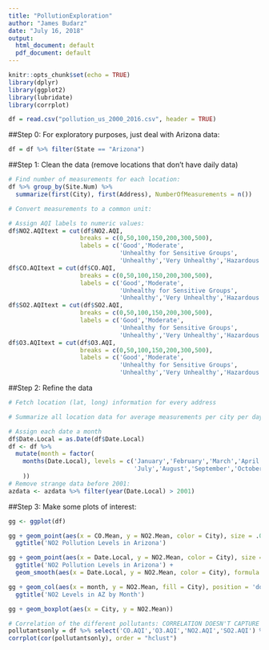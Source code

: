 ```yaml
---
title: "PollutionExploration"
author: "James Budarz"
date: "July 16, 2018"
output:
  html_document: default
  pdf_document: default
---
```


```r
knitr::opts_chunk$set(echo = TRUE)
library(dplyr)
library(ggplot2)
library(lubridate)
library(corrplot)
```

```r
df = read.csv("pollution_us_2000_2016.csv", header = TRUE)
```

##Step 0: For exploratory purposes, just deal with Arizona data:

```r
df = df %>% filter(State == "Arizona")
```

##Step 1: Clean the data (remove locations that don't have daily data)
```r
# Find number of measurements for each location:
df %>% group_by(Site.Num) %>%
  summarize(first(City), first(Address), NumberOfMeasurements = n())

# Convert measurements to a common unit:

# Assign AQI labels to numeric values:
df$NO2.AQItext = cut(df$NO2.AQI,
                    breaks = c(0,50,100,150,200,300,500),
                    labels = c('Good','Moderate',
                               'Unhealthy for Sensitive Groups',
                               'Unhealthy','Very Unhealthy','Hazardous'))
df$CO.AQItext = cut(df$CO.AQI,
                    breaks = c(0,50,100,150,200,300,500),
                    labels = c('Good','Moderate',
                               'Unhealthy for Sensitive Groups',
                               'Unhealthy','Very Unhealthy','Hazardous'))
df$SO2.AQItext = cut(df$SO2.AQI,
                    breaks = c(0,50,100,150,200,300,500),
                    labels = c('Good','Moderate',
                               'Unhealthy for Sensitive Groups',
                               'Unhealthy','Very Unhealthy','Hazardous'))
df$O3.AQItext = cut(df$O3.AQI,
                    breaks = c(0,50,100,150,200,300,500),
                    labels = c('Good','Moderate',
                               'Unhealthy for Sensitive Groups',
                               'Unhealthy','Very Unhealthy','Hazardous'))

```

##Step 2: Refine the data
```r
# Fetch location (lat, long) information for every address

# Summarize all location data for average measurements per city per day:

# Assign each date a month
df$Date.Local = as.Date(df$Date.Local)
df <- df %>%
  mutate(month = factor(
    months(Date.Local), levels = c('January','February','March','April','May','June',
                                   'July','August','September','October','November','December')
    ))
# Remove strange data before 2001:
azdata <- azdata %>% filter(year(Date.Local) > 2001)

```

##Step 3: Make some plots of interest:
```r
gg <- ggplot(df)

gg + geom_point(aes(x = CO.Mean, y = NO2.Mean, color = City), size = .05) +
  ggtitle('NO2 Pollution Levels in Arizona')

gg + geom_point(aes(x = Date.Local, y = NO2.Mean, color = City), size = .05) +
  ggtitle('NO2 Pollution Levels in Arizona') +
  geom_smooth(aes(x = Date.Local, y = NO2.Mean, color = City), formula = y ~ sin(x) + x)

gg + geom_col(aes(x = month, y = NO2.Mean, fill = City), position = 'dodge') +
  ggtitle('NO2 Levels in AZ by Month')

gg + geom_boxplot(aes(x = City, y = NO2.Mean))

# Correlation of the different pollutants: CORRELATION DOESN'T CAPTURE SINE WAVES!
pollutantsonly = df %>% select('CO.AQI','O3.AQI','NO2.AQI','SO2.AQI') %>% filter(complete.cases(.))
corrplot(cor(pollutantsonly), order = "hclust")

```


